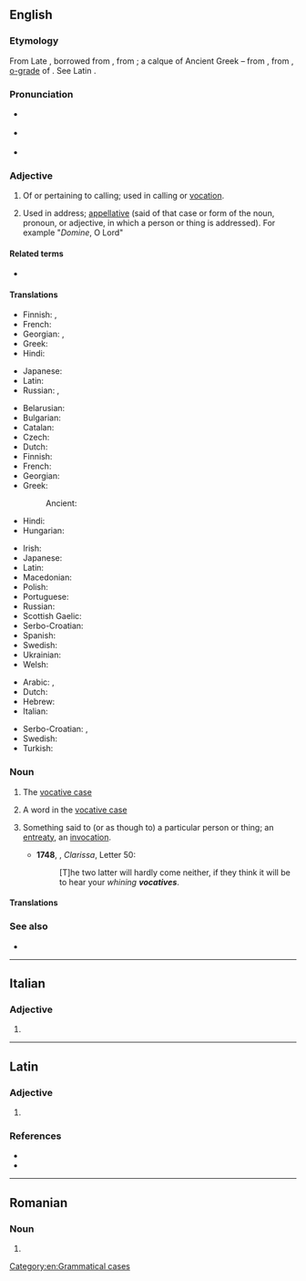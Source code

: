 ==English==
{{wikipedia|Vocative case}}

===Etymology===
From Late {{inh|en|enm}}, borrowed from {{bor|en|frm|vocatif}}, from {{der|en|la|vocātīvus||for calling}}; a calque of Ancient Greek {{m|grc|κλητῐκή||for calling; vocative case}} &ndash; from {{m|la|voco|vocāre|to call}}, from {{der|en|ine-pro||*wokʷ-}}, [[o-grade]] of {{m|ine-pro|*wekʷ-|t=give vocal utterance, speak}}. See Latin {{m|la|vōx}}.

===Pronunciation===
* {{a|GenAm}} {{IPA|en|/ˈvɑkətɪv/}}
* {{a|RP}} {{IPA|en|/ˈvɒkətɪv/}}
* {{audio|en|LL-Q1860 (eng)-Vealhurl-vocative.wav|Audio (RP)}}

===Adjective===
{{en-adj}}

# Of or pertaining to calling; used in calling or [[vocation]].
# {{lb|en|grammar}} Used in address; [[appellative]] (said of that case or form of the noun, pronoun, or adjective, in which a person or thing is addressed). For example "''Domine'', O Lord"

====Related terms====
* {{l|en|vocal}}

====Translations====
{{trans-top|of or pertaining to calling}}
* Finnish: {{t|fi|kutsumuksellinen}}, {{t|fi|kutsumus|alt=kutsumus-}}
* French: {{t+|fr|vocationnel}}
* Georgian: {{t+|ka|წოდებითი}}, {{t|ka|მოწოდებითი}}
* Greek: {{t+|el|κλητικός|}}
* Hindi: {{t+|hi|संबोधित|sc=Deva}}
{{trans-mid}}
* Japanese: {{t|ja|天職|tr=tenshoku no|alt=天職の}}
* Latin: {{t|la|vocātīvus}}
* Russian: {{t+|ru|призыва́ющий|}}, {{t+|ru|зову́щий|}}
{{trans-bottom}}

{{trans-top|grammar: used in address}}
* Belarusian: {{t|be|клі́чны}}
* Bulgarian: {{t|bg|зва́телен}}
* Catalan: {{t+|ca|vocatiu}}
* Czech: {{t|cs|vokativní}}
* Dutch: {{t+|nl|vocatief|m}}
* Finnish: {{t|fi|vokatiivinen}}
* French: {{t+|fr|vocatif|m}}
* Georgian: {{t+|ka|წოდებითი}}
* Greek: {{t+|el|κλητικός|}}
*: Ancient: {{t|grc|κλητικός}}
* Hindi: {{t+|hi|संबोधित|sc=Deva}}
* Hungarian: {{t+|hu|megszólító}}
{{trans-mid}}
* Irish: {{t+|ga|gairmeach}}
* Japanese: {{t+|ja|呼格|tr=kokaku no|alt=呼格の}}
* Latin: {{t|la|vocātīvus}}
* Macedonian: {{t|mk|вокатив|m}}
* Polish: {{t+|pl|wołacz|m}}
* Portuguese: {{t+|pt|vocativo}}
* Russian: {{t+|ru|зва́тельный|}}
* Scottish Gaelic: {{t|gd|gairmeach}}
* Serbo-Croatian: {{t+|sh|vokativan}}
* Spanish: {{t+|es|vocativo}}
* Swedish: {{t+|sv|vokativ}}
* Ukrainian: {{t+|uk|кли́чний}}
* Welsh: {{t|cy|cyfarchol}}
{{trans-bottom}}

{{checktrans-top}}
* Arabic: {{t-check|ar|مُنَادَى}}, {{t-check|ar|نَدَائِيّ}}
* Dutch: {{t+check|nl|roeper|m}}
* Hebrew: {{t-check|he|של יחסת פנייה|f|tr=šel yakhasat peniyah|sc=Hebr}}
* Italian: {{t+check|it|vocativo}}
{{trans-mid}}
* Serbo-Croatian: {{t-check|sh|вокативни}}, {{t-check|sh|vokativni}}
* Swedish: {{t+check|sv|vokativ}}
* Turkish: {{t+check|tr|vokatif}}
{{trans-bottom}}

===Noun===
{{en-noun}}

# {{lb|en|grammar}} The [[vocative case]]
# {{lb|en|grammar}} A word in the [[vocative case]]
# {{lb|en|rare}} Something said to (or as though to) a particular person or thing; an [[entreaty]], an [[invocation]].
#*'''1748''', {{w|Samuel Richardson}}, ''Clarissa'', Letter 50:
#*:[T]he two latter will hardly come neither, if they think it will be to hear your ''whining '''vocatives'''''.

====Translations====
{{trans-see|grammatical case|vocative case}}

===See also===
* {{l|en|interjection}}

[[Category:en:Grammatical cases]]

----

==Italian==

===Adjective===
{{head|it|adjective form}}

# {{feminine plural of|it|vocativo}}

----

==Latin==

===Adjective===
{{la-adj-form|vocātīve}}

# {{inflection of|la|vocātīvus||voc|m|s}}

===References===
* {{R:L&S}}
* {{R:Gaffiot}}

----

==Romanian==

===Noun===
{{head|ro|noun form|g=n-p}}

# {{plural of|ro|vocativ}}